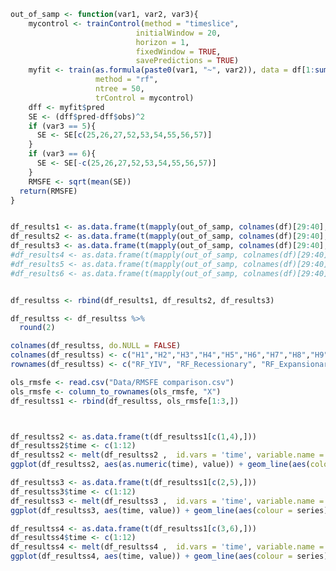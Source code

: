 ```r
out_of_samp <- function(var1, var2, var3){
    mycontrol <- trainControl(method = "timeslice",
                            initialWindow = 20,
                            horizon = 1,
                            fixedWindow = TRUE, 
                            savePredictions = TRUE)
    myfit <- train(as.formula(paste0(var1, "~", var2)), data = df[1:sum(!is.na(df[var1])),],
                   method = "rf",
                   ntree = 50,
                   trControl = mycontrol)
    dff <- myfit$pred
    SE <- (dff$pred-dff$obs)^2
    if (var3 == 5){
      SE <- SE[c(25,26,27,52,53,54,55,56,57)]
    }
    if (var3 == 6){
      SE <- SE[-c(25,26,27,52,53,54,55,56,57)]
    }
    RMSFE <- sqrt(mean(SE))
  return(RMSFE)
} 


df_results1 <- as.data.frame(t(mapply(out_of_samp, colnames(df)[29:40], "YIV", 4)))
df_results2 <- as.data.frame(t(mapply(out_of_samp, colnames(df)[29:40], "YIV", 5)))
df_results3 <- as.data.frame(t(mapply(out_of_samp, colnames(df)[29:40], "YIV", 6)))
#df_results4 <- as.data.frame(t(mapply(out_of_samp, colnames(df)[29:40], "log_gdp", 4)))
#df_results5 <- as.data.frame(t(mapply(out_of_samp, colnames(df)[29:40], "TRM0503 + TRM0506 + TRM1003 + TRM1006 + TRM1012", 4)))
#df_results6 <- as.data.frame(t(mapply(out_of_samp, colnames(df)[29:40], "AAA + DBAA + baa_aaa", 4)))


df_resultss <- rbind(df_results1, df_results2, df_results3)

df_resultss <- df_resultss %>%
  round(2)

colnames(df_resultss, do.NULL = FALSE)
colnames(df_resultss) <- c("H1","H2","H3","H4","H5","H6","H7","H8","H9","H10","H11","H12")
rownames(df_resultss) <- c("RF_YIV", "RF_Recessionary", "RF_Expansionary")
```

```r
ols_rmsfe <- read.csv("Data/RMSFE comparison.csv")
ols_rmsfe <- column_to_rownames(ols_rmsfe, "X")
df_resultss1 <- rbind(df_resultss, ols_rmsfe[1:3,])



df_resultss2 <- as.data.frame(t(df_resultss1[c(1,4),]))
df_resultss2$time <- c(1:12)
df_resultss2 <- melt(df_resultss2 ,  id.vars = 'time', variable.name = 'series')
ggplot(df_resultss2, aes(as.numeric(time), value)) + geom_line(aes(colour = series))

df_resultss3 <- as.data.frame(t(df_resultss1[c(2,5),]))
df_resultss3$time <- c(1:12)
df_resultss3 <- melt(df_resultss3 ,  id.vars = 'time', variable.name = 'series')
ggplot(df_resultss3, aes(time, value)) + geom_line(aes(colour = series))

df_resultss4 <- as.data.frame(t(df_resultss1[c(3,6),]))
df_resultss4$time <- c(1:12)
df_resultss4 <- melt(df_resultss4 ,  id.vars = 'time', variable.name = 'series')
ggplot(df_resultss4, aes(time, value)) + geom_line(aes(colour = series))


```





